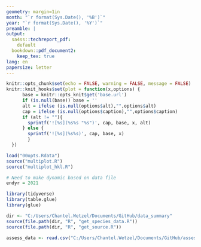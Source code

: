 ```yaml
---
geometry: margin=1in
month: "`r format(Sys.Date(), '%B')`"
year: "`r format(Sys.Date(), '%Y')`"
preamble: |
output:
  sa4ss::techreport_pdf:
    default
  bookdown::pdf_document2:
    keep_tex: true
lang: en
papersize: letter
---
```


```r
knitr::opts_chunk$set(echo = FALSE, warning = FALSE, message = FALSE)
knitr::knit_hooks$set(plot = function(x,options) {
      base = knitr::opts_knit$get('base.url')
      if (is.null(base)) base = ''
      alt = ifelse (is.null(options$alt),"",options$alt)
      cap = ifelse (is.null(options$caption),"",options$caption)
      if (alt != ""){
        sprintf('![%s](%s%s "%s")', cap, base, x, alt)
      } else {
        sprintf('![%s](%s%s)', cap, base, x)
        }
  })

load("00opts.Rdata")
source("multiplot.R")
source("multiplot_hkl.R")

# Need to make dynamic based on data file
endyr = 2021

library(tidyverse)
library(table.glue)
library(glue)

dir <- "C:/Users/Chantel.Wetzel/Documents/GitHub/data_summary"
source(file.path(dir, "R", "get_species_data.R"))
source(file.path(dir, "R", "get_source.R"))

assess_data <- read.csv("C:/Users/Chantel.Wetzel/Documents/GitHub/assessment_prioritization/data/stock_year.csv")


```
